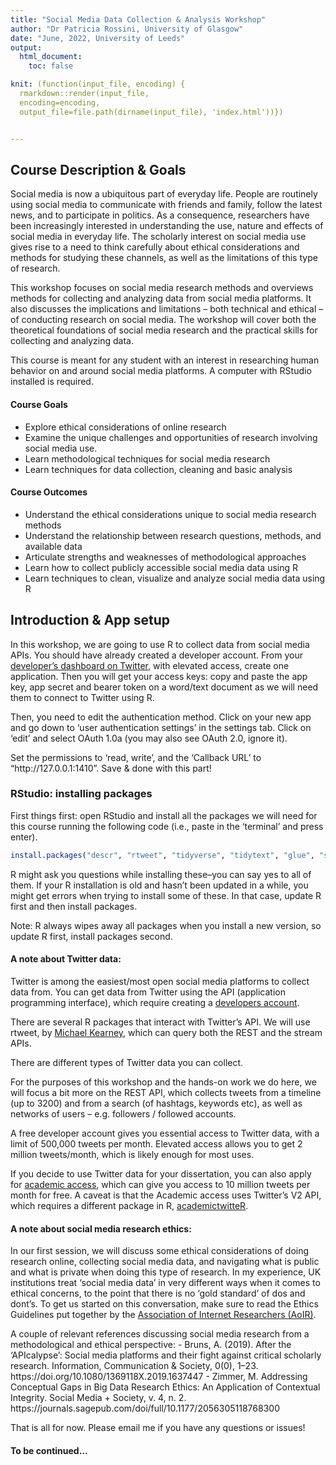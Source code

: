 ```yaml
---
title: "Social Media Data Collection & Analysis Workshop"
author: "Dr Patricia Rossini, University of Glasgow"
date: "June, 2022, University of Leeds"
output: 
  html_document:
    toc: false

knit: (function(input_file, encoding) {
  rmarkdown::render(input_file,
  encoding=encoding,
  output_file=file.path(dirname(input_file), 'index.html'))})


---
```




## Course Description & Goals

Social media is now a ubiquitous part of everyday life. People are routinely using social media to communicate with friends and family, follow the latest news, and to participate in politics. As a consequence, researchers have been increasingly interested in understanding the use, nature and effects of social media in everyday life. The scholarly interest on social media use gives rise to a need to think carefully about ethical considerations and methods for studying these channels, as well as the limitations of this type of research.

This workshop focuses on social media research methods and overviews methods for collecting and analyzing data from social media platforms. It also discusses the implications and limitations – both technical and ethical – of conducting research on social media. The workshop will cover both the theoretical foundations of social media research and the practical skills for collecting and analyzing data.

This course is meant for any student with an interest in researching human behavior on and around social media platforms. A computer with RStudio installed is required.



#### Course Goals

   - Explore ethical considerations of online research
   - Examine the unique challenges and opportunities of research involving social media use.
   - Learn methodological techniques for social media research
   - Learn techniques for data collection, cleaning and basic analysis

#### Course Outcomes

  - Understand the ethical considerations unique to social media research methods
  - Understand the relationship between research questions, methods, and available data
  - Articulate strengths and weaknesses of methodological approaches
  - Learn how to collect publicly accessible social media data using R
  - Learn techniques to clean, visualize and analyze social media data using R


## Introduction & App setup

In this workshop, we are going to use R to collect data from social media APIs. 
You should have already created a developer account. From your [developer's dashboard on Twitter](https://developer.twitter.com/en/portal/dashboard), with elevated access, create one application. Then you will get your access keys: copy and paste the app key, app secret and bearer token on a word/text document as we will need them to connect to Twitter using R. 

Then, you need to edit the authentication method. Click on your new app and go down to 'user authentication settings' in the settings tab. 
Click on 'edit' and select OAuth 1.0a (you may also see OAuth 2.0, ignore it). 

Set the permissions to 'read, write', and the 'Callback URL' to "http://127.0.0.1:1410". Save & done with this part!



### RStudio: installing packages

First things first: open RStudio and install all the packages we will need for this course running the following code (i.e., paste in the 'terminal' and press enter).

```r
install.packages("descr", "rtweet", "tidyverse", "tidytext", "glue", "stringr", "wordcloud", "lubridate", "httr", "httpuv" )
```


R might ask you questions while installing these--you can say yes to all of them. 
If your R installation is old and hasn't been updated in a while, you might get errors when trying to install some of these. In that case, update R first and then install packages. 

Note: R always wipes away all packages when you install a new version, so update R first, install packages second. 


#### A note about Twitter data:

Twitter is among the easiest/most open social media platforms to collect data from. You can get data from Twitter using the API (application programming interface), which require creating a [developers account](http://dev.twitter.com). 

There are several R packages that interact with Twitter's API. We will use rtweet, by [Michael Kearney](https://rtweet.info/articles/intro.html), which can query both the REST and the stream APIs.


There are different types of Twitter data you can collect. 


For the purposes of this workshop and the hands-on work we do here, we will focus a bit more on the REST API, which collects tweets from a timeline (up to 3200) and from a search (of hashtags, keywords etc), as well as networks of users -- e.g. followers / followed accounts.


A free developer account gives you essential access to Twitter data, with a limit of 500,000 tweets per month. Elevated access allows you to get 2 million tweets/month, which is likely enough for most uses. 

If you decide to use Twitter data for your dissertation, you can also apply for [academic access](https://developer.twitter.com/en/products/twitter-api/academic-research), which can give you access to 10 million tweets per month for free. A caveat is that the Academic access uses Twitter's V2 API, which requires a different package in R,  [academictwitteR](https://cran.r-project.org/web/packages/academictwitteR/vignettes/academictwitteR-intro.html).

#### A note about social media research ethics: 

In our first session, we will discuss some ethical considerations of doing research online, collecting social media data, and navigating what is public and what is private when doing this type of research. In my experience, UK institutions treat 'social media data' in very different ways when it comes to ethical concerns, to the point that there is no 'gold standard' of dos and dont's. To get us started on this conversation, make sure to read the Ethics Guidelines put together by the [Association of Internet Researchers (AoIR)](https://aoir.org/ire30/).

 

A couple of relevant references discussing social media research from a methodological and ethical perspective: 
- Bruns, A. (2019). After the ‘APIcalypse’: Social media platforms and their fight against critical scholarly research. Information, Communication & Society, 0(0), 1–23. https://doi.org/10.1080/1369118X.2019.1637447 
 - Zimmer, M. Addressing Conceptual Gaps in Big Data Research Ethics: An Application of Contextual Integrity. Social Media + Society, v. 4, n. 2. https://journals.sagepub.com/doi/full/10.1177/2056305118768300  

That is all for now. Please email me if you have any questions or issues!


#### To be continued...

